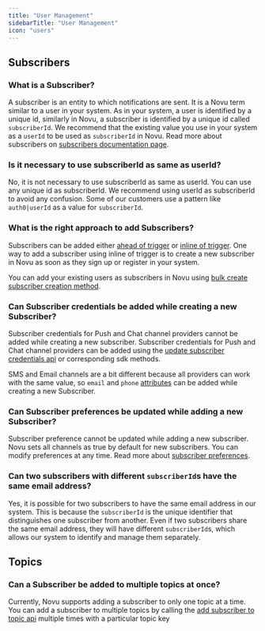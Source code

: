 ```yaml
---
title: "User Management"
sidebarTitle: "User Management"
icon: "users"
---
```


## Subscribers

### What is a Subscriber?
A subscriber is an entity to which notifications are sent. It is a Novu term similar to a user in your system. As in your system, a user is identified by a unique id, similarly in Novu, a subscriber is identified by a unique id called `subscriberId`. We recommend that the existing value you use in your system as a `userId` to be used as `subscriberId` in Novu. Read more about subscribers on [subscribers documentation page](/subscribers/subscribers).

### Is it necessary to use subscriberId as same as userId?
No, it is not necessary to use subscriberId as same as userId. You can use any unique id as subscriberId. We recommend using userId as subscriberId to avoid any confusion. Some of our customers use a pattern like `auth0|userId` as a value for `subscriberId`.

### What is the right approach to add Subscribers?
Subscribers can be added either [ahead of trigger](/subscribers/subscribers#1-ahead-of-trigger) or [inline of trigger](/subscribers/subscribers#2-inline-of-trigger). One way to add a subscriber using inline of trigger is to create  a new subscriber in Novu as soon as they sign up or register in your system. 

You can add your existing users as subscribers in Novu using [bulk create subscriber creation method](/subscribers/subscribers#bulk-subscriber-creation).

### Can Subscriber credentials be added while creating a new Subscriber?
Subscriber credentials for Push and Chat channel providers cannot be added while creating a new subscriber. Subscriber credentials for Push and Chat channel providers can be added using the [update subscriber credentials api](/api-reference/subscribers/update-subscriber-credentials) or corresponding sdk methods. 

SMS and Email channels are a bit different because all providers can work with the same value, so `email` and `phone` [attributes](/subscribers/subscribers#subscriber-attributes) can be added while creating a new Subscriber.

### Can Subscriber preferences be updated while adding a new Subscriber?
Subscriber preference cannot be updated while adding a new subscriber. Novu sets all channels as true by default for new subscribers. You can modify preferences at any time. Read more about [subscriber preferences](/subscribers/preferences).

### Can two subscribers with different `subscriberId`s have the same email address?
Yes, it is possible for two subscribers to have the same email address in our system. This is because the `subscriberId` is the unique identifier that distinguishes one subscriber from another. Even if two subscribers share the same email address, they will have different `subscriberId`s, which allows our system to identify and manage them separately.

## Topics

### Can a Subscriber be added to multiple topics at once?
Currently, Novu supports adding a subscriber to only one topic at a time. You can add a subscriber to multiple topics by calling the [add subscriber to topic api](/api-reference/topics/subscribers-addition) multiple times with a particular topic key